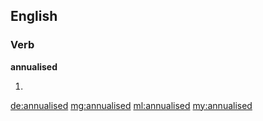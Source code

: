==English==

===Verb===
'''annualised'''

# {{past of|annualise}}

[[de:annualised]]
[[mg:annualised]]
[[ml:annualised]]
[[my:annualised]]
